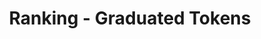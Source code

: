 ---
title: 'Ranking - Graduated Tokens'
openapi: '/en/api-reference/openapi-en.json GET /v1/ranking/{chain}/graduated'
---